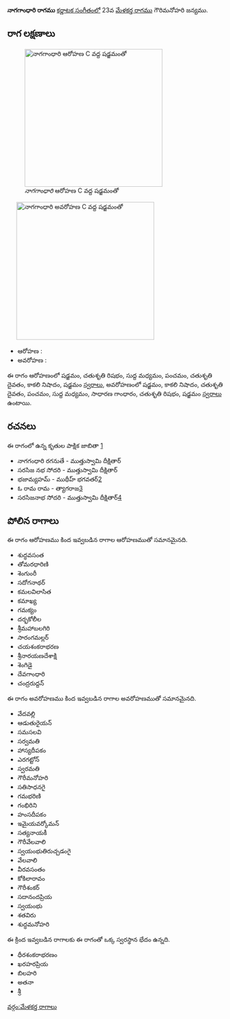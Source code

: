 {{Infobox ragam
	| name          	=  నాగగాంధారి
	| synonym	    	= 
	| mela          	= 
	| chakra        	= 
	| janaka        	= 
	| type          	= షడవ-సంపూర్ణ
	| arohanam      	= {{svaraC|S|R2|M1|P|D2|N3|S'}} 
	| avarohanam    	= {{svaraC|S'|N3|D2|P|M1|G2|R2|S}}
	| jeeva         	=
	| chhaya        	=
	| nyasa         	=
	| vishesha      	= 
	| equivalent  		= 
}}
{{కర్ణాటక సంగీత రాగాలు}}
''' నాగగాంధారి రాగము''' [[కర్ణాటక సంగీతం]]లో 23వ [[మేళకర్త రాగము]] గౌరిమనోహరి జన్యము. 


==రాగ లక్షణాలు==
[[Image:nagagandhari_ar_kb2wiki.png|thumb|right|316px|'' నాగగాంధారి'' ఆరోహణ C వద్ద షడ్జమంతో]]
	[[Image:nagagandhari_av_kb2wiki.png|thumb|right|316px|'' నాగగాంధారి'' అవరోహణ C వద్ద షడ్జమంతో]]

* ఆరోహణ : {{svaraC|S|R2|M1|P|D2|N3|S'}} 
* అవరోహణ : {{svaraC|S'|N3|D2|P|M1|G2|R2|S}}

ఈ రాగం ఆరోహణంలో షడ్జమం, చతుశృతి రిషభం, సుద్ద మధ్యమం, పంచమం, చతుశృతి దైవతం, కాకలి  నిషాదం, షడ్జమం [[స్వరాలు]], అవరోహణంలో షడ్జమం, కాకలి  నిషాదం, చతుశృతి దైవతం, పంచమం, సుద్ద మధ్యమం, సాధారణ  గాంధారం, చతుశృతి రిషభం, షడ్జమం [[స్వరాలు]] ఉంటాయి.

==రచనలు==
ఈ రాగంలో ఉన్న కృతుల పాక్షిక జాబితా [https://github.com/ssrihari/ragavardhini/blob/master/ragas/kritis.psv]
* నాగగంధారి రగనుతే - ముత్తుస్వామి దీక్షితార్
* సరసిజ నభ సోదరి - ముత్తుస్వామి దీక్షితార్
* భజామ్యహమ్ - ముథీహ్ భగవతర్[http://www.karnatik.com/c1987.shtml]
* ఓ రామ రామ - త్యాగరాజ[http://www.karnatik.com/c2683.shtml]
* సరసిజనాభ  సోదరి - ముత్తుస్వామి దీక్షితార్[http://www.karnatik.com/c1234.shtml]




==పోలిన రాగాలు==
ఈ రాగం ఆరోహణము కింద ఇవ్వబడిన రాగాల ఆరోహణముతో సమానమైనది.
*  శుద్ధవసంత
* తోమరధారిణి
* శెంగుంరీ
* సదోగనాథర్
* కమలవిలాసిత
* కమాఖ్య
* గమక్యం
* దర్భకోలీల
* శ్రీమహాబలగిరి
* సారంగమల్లర్
* చయశంకరాభరణ
* శ్రీనారయణదేశాక్షి
* శెంగిడై
* దేవగాంధారి
* చంద్రరుద్దన్

ఈ రాగం అవరోహణము కింద ఇవ్వబడిన రాగాల అవరోహణముతో సమానమైనది.
* వేదవల్లి
* ఆడుతురైయన్
* సమసలవి
* సర్వమతి
* హాస్యదీపకం
* ఎరగట్టోన్
* స్వరమతి
* గౌరీమనోహరి
* సతిసాధనగై
* గమభరిణి
* గంభిరిని
* హంసదీపకం
* ఇమైయవర్కోమన్
* సత్యనాయకీ
* గౌరీవేలవాలి
* స్వయంభుతిరుచ్చడంగై
* వేలవాలి
* వీరవసంతం
* కోకిలారావం
* గౌరీశంకర్
* సదానందప్రియ
* స్వయంభు
* శతవిరు
* శుద్ధమనోహరి

ఈ క్రింద ఇవ్వబడిన రాగాలకు ఈ రాగంతో ఒక్క స్వరస్థాన భేదం ఉన్నది.
* ధీరశంకరాభరణం
* ఖరహరప్రియ
* బిలహరి
* అతనా
* శ్రీ



[[వర్గం:మేళకర్త రాగాలు]]
